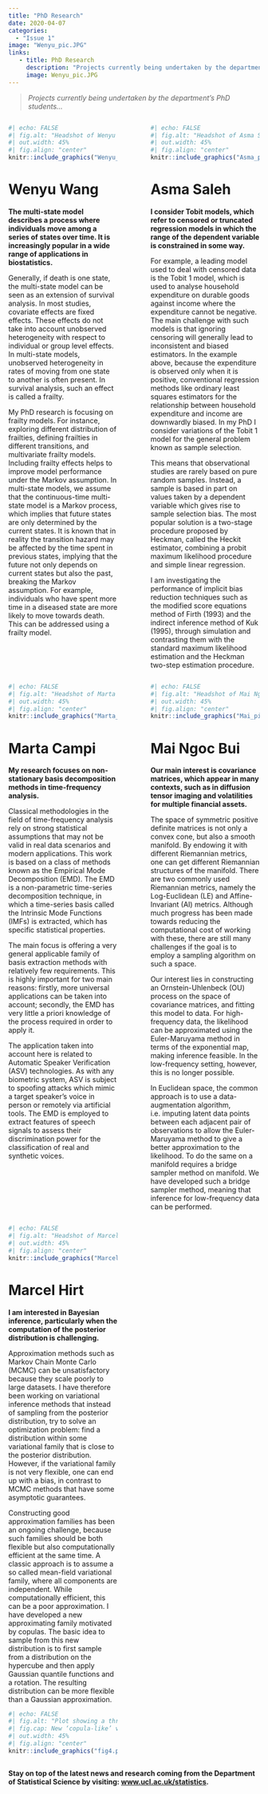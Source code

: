 ```yaml
---
title: "PhD Research"
date: 2020-04-07
categories:
  - "Issue 1"
image: "Wenyu_pic.JPG" 
links: 
   - title: PhD Research
     description: "Projects currently being undertaken by the department’s PhD students… " 
     image: Wenyu_pic.JPG
---
```


> *Projects currently being undertaken by the department’s PhD students…*



:::: {.columns}

::: {.column width="45%"}

```r
#| echo: FALSE
#| fig.alt: "Headshot of Wenyu Wang"
#| out.width: 45%
#| fig.align: "center"
knitr::include_graphics("Wenyu_pic.JPG")
```

# Wenyu Wang

**The multi-state model describes a process where individuals move among a series of states over time. It is increasingly popular in a wide range of applications in biostatistics.** 

Generally, if death is one state, the multi-state model can be seen as an extension of survival analysis. In most studies, covariate effects are fixed effects. These effects do not take into account unobserved heterogeneity with respect to individual or group level effects. In multi-state models, unobserved heterogeneity in rates of moving from one state to another is often present. In survival analysis, such an effect is called a frailty. 

My PhD research is focusing on frailty models. For instance, exploring different distribution of frailties, defining frailties in different transitions, and multivariate frailty models. Including frailty effects helps to improve model performance under the Markov assumption. 
In multi-state models, we assume that the continuous-time multi-state model is a Markov process, which implies that future states are only determined by the current states. It is known that in reality the transition hazard may be affected by the time spent in previous states, implying that the future not only depends on current states but also the past, breaking the Markov assumption. For example, individuals who have spent more time in a diseased state are more likely to move towards death. This can be addressed using a frailty model.


:::

::: {.column width="5%"}
<!-- empty column to create gap -->
:::

::: {.column width="45%"}

```r
#| echo: FALSE
#| fig.alt: "Headshot of Asma Saleh"
#| out.width: 45%
#| fig.align: "center"
knitr::include_graphics("Asma_pic.jpg")
```

# Asma Saleh

**I consider Tobit models, which refer to censored or truncated regression models in which the range of the dependent variable is constrained in some way.**

For example, a leading model used to deal with censored data is the Tobit 1 model, which is used to analyse household expenditure on durable goods against income where the expenditure cannot be negative. The main challenge with such models is that ignoring censoring will generally lead to inconsistent and biased estimators. In the example above, because the expenditure is observed only when it is positive, conventional regression methods like ordinary least squares estimators for the relationship between household expenditure and income are downwardly biased. 
In my PhD I consider variations of the Tobit 1 model for the general problem known as sample selection. 

This means that observational studies are rarely based on pure random samples. Instead, a sample is based in part on values taken by a dependent variable which gives rise to sample selection bias. The most popular solution is a two-stage procedure proposed by Heckman, called the Heckit estimator, combining a probit maximum likelihood procedure and simple linear regression. 

I am investigating the performance of implicit bias reduction techniques such as the modified score equations method of Firth (1993) and the indirect inference method of Kuk (1995), through simulation and contrasting them with the standard maximum likelihood estimation and the Heckman two-step estimation procedure. 


:::

::::


:::: {.columns}

::: {.column width="45%"}

```r
#| echo: FALSE
#| fig.alt: "Headshot of Marta Campi"
#| out.width: 45%
#| fig.align: "center"
knitr::include_graphics("Marta_pic.jpg")
```

# Marta Campi

**My research focuses on non-stationary basis decomposition methods in time-frequency analysis.**

Classical methodologies in the field of time-frequency analysis rely on strong statistical assumptions that may not be valid in real data scenarios and modern applications. This work is based on a class of methods known as the Empirical Mode Decomposition (EMD). The EMD is a non-parametric time-series decomposition technique, in which a time-series basis called the Intrinsic Mode Functions (IMFs) is extracted, which has specific statistical properties. 

The main focus is offering a very general applicable family of basis extraction methods with relatively few requirements. This is highly important for two main reasons: firstly, more universal applications can be taken into account; secondly, the EMD has very little a priori knowledge of the process required in order to apply it. 

The application taken into account here is related to Automatic Speaker Verification (ASV) technologies. As with any biometric system, ASV is subject to spoofing attacks which mimic a target speaker's voice in person or remotely via artificial tools. The EMD is employed to extract features of speech signals to assess their discrimination power for the classification of real and synthetic voices.


:::

::: {.column width="5%"}
<!-- empty column to create gap -->
:::

::: {.column width="45%"}

```r
#| echo: FALSE
#| fig.alt: "Headshot of Mai Ngoc Bui"
#| out.width: 45%
#| fig.align: "center"
knitr::include_graphics("Mai_pic.jpg")
```

# Mai Ngoc Bui

**Our main interest is covariance matrices, which appear in many contexts, such as in diffusion tensor imaging and volatilities for multiple financial assets.**

The space of symmetric positive definite matrices is not only a convex cone, but also a smooth manifold. By endowing it with different Riemannian metrics, one can get different Riemannian structures of the manifold. There are two commonly used Riemannian metrics, namely the Log-Euclidean (LE) and Affine-Invariant (AI) metrics. Although much progress has been made towards reducing the computational cost of working with these, there are still many challenges if the goal is to employ a sampling algorithm on such a space.  

Our interest lies in constructing an Ornstein-Uhlenbeck (OU) process on the space of covariance matrices, and fitting this model to data. For high-frequency data, the likelihood can be approximated using the Euler-Maruyama method in terms of the exponential map, making inference feasible. In the low-frequency setting, however, this is no longer possible. 

In Euclidean space, the common approach is to use a data-augmentation algorithm, i.e. imputing latent data points between each adjacent pair of observations to allow the Euler-Maruyama method to give a better approximation to the likelihood. To do the same on a manifold requires a bridge sampler method on manifold. We have developed such a bridge sampler method, meaning that inference for low-frequency data can be performed. 


:::

::::

:::: {.columns}

::: {.column width="45%"}

```r
#| echo: FALSE
#| fig.alt: "Headshot of Marcel Hirt"
#| out.width: 45%
#| fig.align: "center"
knitr::include_graphics("Marcel_pic.png")
```

# Marcel Hirt

**I am interested in Bayesian inference, particularly when the computation of the posterior distribution is challenging.** 

Approximation methods such as Markov Chain Monte Carlo (MCMC) can be unsatisfactory because they scale poorly to large datasets. I have therefore been working on variational inference methods that instead of sampling from the posterior distribution, try to solve an optimization problem: find a distribution within some variational family that is close to the posterior distribution. However, if the variational family is not very flexible, one can end up with a bias, in contrast to MCMC methods that have some asymptotic guarantees.  

Constructing good approximation families has been an ongoing challenge, because such families should be both flexible but also computationally efficient at the same time. A classic approach is to assume a so called mean-field variational family, where all components are independent. While computationally efficient, this can be a poor approximation. I have developed a new approximating family motivated by copulas. The basic idea to sample from this new distribution is to first sample from a distribution on the hypercube and then apply Gaussian quantile functions and a rotation. The resulting distribution can be more flexible than a Gaussian approximation.

```r
#| echo: FALSE
#| fig.alt: "Plot showing a three dimensional distribution"
#| fig.cap: New ‘copula-like’ variational family approximation
#| out.width: 45%
#| fig.align: "center"
knitr::include_graphics("fig4.png")
```

:::

::: {.column width="5%"}
<!-- empty column to create gap -->
:::

::: {.column width="45%"}

<!--another empty column-->

:::

::::


**Stay on top of the latest news and research coming from the Department of Statistical Science by visiting: [www.ucl.ac.uk/statistics](https://www.ucl.ac.uk/statistics).**